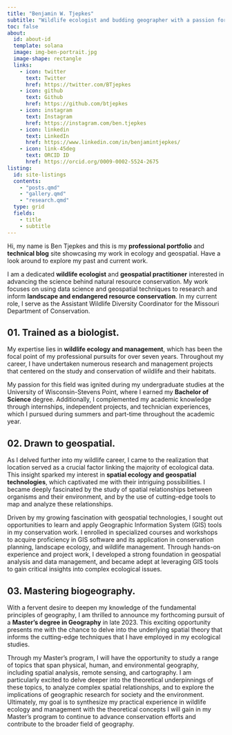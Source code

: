 ---
title: "Benjamin W. Tjepkes"
subtitle: "Wildlife ecologist and budding geographer with a passion for conservation science."
toc: false
about:
  id: about-id
  template: solana
  image: img-ben-portrait.jpg
  image-shape: rectangle
  links:
    - icon: twitter
      text: Twitter
      href: https://twitter.com/BTjepkes
    - icon: github
      text: Github
      href: https://github.com/btjepkes
    - icon: instagram
      text: Instagram
      href: https://instagram.com/ben.tjepkes
    - icon: linkedin
      text: LinkedIn
      href: https://www.linkedin.com/in/benjamintjepkes/
    - icon: link-45deg
      text: ORCID ID
      href: https://orcid.org/0009-0002-5524-2675
listing:
  id: site-listings
  contents:
    - "posts.qmd"
    - "gallery.qmd"
    - "research.qmd"
  type: grid
  fields: 
    - title
    - subtitle
---

Hi, my name is Ben Tjepkes and this is my **professional portfolio** and **technical blog** site showcasing my work in ecology and geospatial. Have a look around to explore my past and current work.

::: {#about-id}

I am a dedicated **wildlife ecologist** and **geospatial practitioner** interested in advancing the science behind natural resource conservation. My work focuses on using data science and geospatial techniques to research and inform **landscape and endangered resource conservation**. In my current role, I serve as the Assistant Wildlife Diversity Coordinator for the Missouri Department of Conservation.

:::

::: {#site-listings}
:::


## 01. Trained as a biologist. {.intro-heading}

My expertise lies in **wildlife ecology and management**, which has been the focal point of my professional pursuits for over seven years. Throughout my career, I have undertaken numerous research and management projects that centered on the study and conservation of wildlife and their habitats.

My passion for this field was ignited during my undergraduate studies at the University of Wisconsin-Stevens Point, where I earned my **Bachelor of Science** degree. Additionally, I complemented my academic knowledge through internships, independent projects, and technician experiences, which I pursued during summers and part-time throughout the academic year.

## 02. Drawn to geospatial. {.intro-heading}

As I delved further into my wildlife career, I came to the realization that location served as a crucial factor linking the majority of ecological data. This insight sparked my interest in **spatial ecology and geospatial technologies**, which captivated me with their intriguing possibilities. I became deeply fascinated by the study of spatial relationships between organisms and their environment, and by the use of cutting-edge tools to map and analyze these relationships.

Driven by my growing fascination with geospatial technologies, I sought out opportunities to learn and apply Geographic Information System (GIS) tools in my conservation work. I enrolled in specialized courses and workshops to acquire proficiency in GIS software and its application in conservation planning, landscape ecology, and wildlife management. Through hands-on experience and project work, I developed a strong foundation in geospatial analysis and data management, and became adept at leveraging GIS tools to gain critical insights into complex ecological issues.

## 03. Mastering biogeography. {.intro-heading}

With a fervent desire to deepen my knowledge of the fundamental principles of geography, I am thrilled to announce my forthcoming pursuit of a **Master's degree in Geography** in late 2023. This exciting opportunity presents me with the chance to delve into the underlying spatial theory that informs the cutting-edge techniques that I have employed in my ecological studies.

Through my Master's program, I will have the opportunity to study a range of topics that span physical, human, and environmental geography, including spatial analysis, remote sensing, and cartography. I am particularly excited to delve deeper into the theoretical underpinnings of these topics, to analyze complex spatial relationships, and to explore the implications of geographic research for society and the environment. Ultimately, my goal is to synthesize my practical experience in wildlife ecology and management with the theoretical concepts I will gain in my Master's program to continue to advance conservation efforts and contribute to the broader field of geography.

